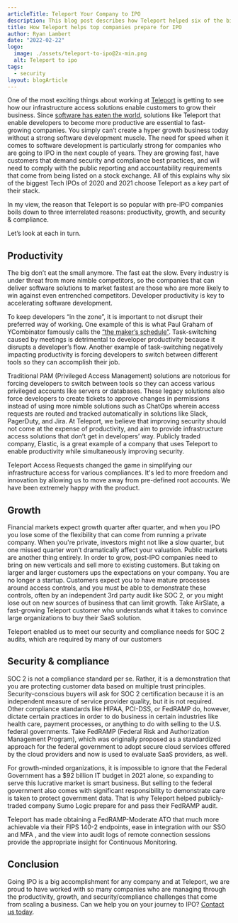 ```yaml
---
articleTitle: Teleport Your Company to IPO
description: This blog post describes how Teleport helped six of the biggest Tech IPOs of 2020 and 2021 prepare for their big day with a focus on productivity, growth, and security.
title: How Teleport helps top companies prepare for IPO
author: Ryan Lambert
date: "2022-02-22"
logo:
  image: ./assets/teleport-to-ipo@2x-min.png
  alt: Teleport to ipo
tags: 
  - security
layout: blogArticle
---
```



One of the most exciting things about working at [Teleport](https://goteleport.com/how-it-works/) is getting to see how our infrastructure access solutions enable customers to grow their business. Since [software has eaten the world](https://www.wsj.com/articles/SB10001424053111903480904576512250915629460),  solutions like Teleport that enable developers to become more productive are essential to fast- growing companies. You simply can’t create a hyper growth business today without a strong software development muscle. The need for speed when it comes to software development is particularly strong for companies who are going to IPO in the next couple of years. They are growing fast, have customers that demand security and compliance best practices, and will need to comply with the public reporting and accountability requirements that come from being listed on a stock exchange. All of this explains why six of the biggest Tech IPOs of 2020 and 2021 choose Teleport as a key part of their stack.

In my view, the reason that Teleport is so popular with pre-IPO companies boils down to three interrelated reasons: productivity, growth, and security & compliance.

Let’s look at each in turn.

## Productivity
The big don’t eat the small anymore. The fast eat the slow. Every industry is under threat from more nimble competitors, so the companies
that can deliver software solutions to market fastest are those who are more likely to win against even entrenched competitors. Developer
productivity is key to accelerating software development. 

To keep developers “in the zone”, it is important to not disrupt their preferred way of working. One example of this is what Paul Graham of
YCombinator famously calls the [“the maker’s schedule”](http://www.paulgraham.com/makersschedule.html). Task-switching caused by meetings is
detrimental to developer productivity because it disrupts a developer’s flow. Another example of task-switching negatively impacting
productivity is forcing developers to switch between different tools so they can accomplish their job. 

Traditional PAM (Privileged Access Management) solutions are notorious for forcing developers to switch between tools so they can access
various privileged accounts like servers or databases. These legacy solutions also force developers to create tickets to approve changes in
permissions instead of using more nimble solutions such as ChatOps wherein access requests are routed and tracked automatically in solutions
like Slack, PagerDuty, and Jira. At Teleport, we believe that improving security should not come at the expense of productivity, and aim to
provide infrastructure access solutions that don’t get in developers’ way. Publicly traded company, Elastic, is a great example of a company
that uses Teleport to enable productivity while simultaneously improving security.

<Review company="elastic">
  Teleport Access Requests changed the game in simplifying our infrastructure access for various compliances. It's led to more freedom 
  and innovation by allowing us to move away from pre-defined root accounts. We have been extremely happy with the product.
</Review>


## Growth

Financial markets expect growth quarter after quarter, and when you IPO you lose some of the flexibility that can come from running a
private company. When you're private, investors might not like a slow quarter, but one missed quarter won’t dramatically affect your
valuation. Public markets are another thing entirely. In order to grow, post-IPO companies need to bring on new verticals and sell more to
existing customers. But taking on larger and larger customers ups the expectations on your company. You are no longer a startup. Customers
expect you to have mature processes around access controls, and you must be able to demonstrate these controls, often by an independent 3rd
party audit like SOC 2, or you might lose out on new sources of business that can limit growth. Take AirSlate, a fast-growing Teleport
customer who understands what it takes to convince large organizations to buy their SaaS solution.

<Review company="airSlate">
  Teleport enabled us to meet our security and compliance needs for SOC 2 audits, which are required by many of our customers
</Review>

## Security & compliance
SOC 2 is not a compliance standard per se. Rather, it is a demonstration that you are protecting customer data based on multiple trust
principles. Security-conscious buyers will ask for SOC 2 certification because it is an independent measure of service provider quality, but
it is not required. Other compliance standards like HIPAA, PCI-DSS, or FedRAMP do, however, dictate certain practices in order to do
business in certain industries like health care, payment processes, or anything to do with selling to the U.S. federal governments. Take
FedRAMP (Federal Risk and Authorization Management Program), which was originally proposed as a standardized approach for the federal
government to adopt secure cloud services offered by the cloud providers and now is used to evaluate SaaS providers, as well. 

For growth-minded organizations, it is impossible to ignore that the Federal Government has a $92 billion IT budget in 2021 alone, so
expanding to serve this lucrative market is smart business. But selling to the federal government also comes with significant responsibility
to demonstrate care is taken to protect government data. That is why Teleport helped publicly- traded company Sumo Logic prepare for and
pass their FedRAMP audit.

<Review company="sumologic">
  Teleport has made obtaining a FedRAMP-Moderate ATO that much more achievable via their FIPS 140-2 endpoints, ease in integration with our SSO and MFA , and the view into audit logs of remote connection sessions provide the appropriate insight for Continuous Monitoring.
</Review>

<EmailSubscribeViolet />

## Conclusion
Going IPO is a big accomplishment for any company and at Teleport, we are proud to have worked with so many companies who are managing
through the productivity, growth, and security/compliance challenges that come from scaling a business. Can we help you on your journey to
IPO? [Contact us today](https://goteleport.com/pricing/).